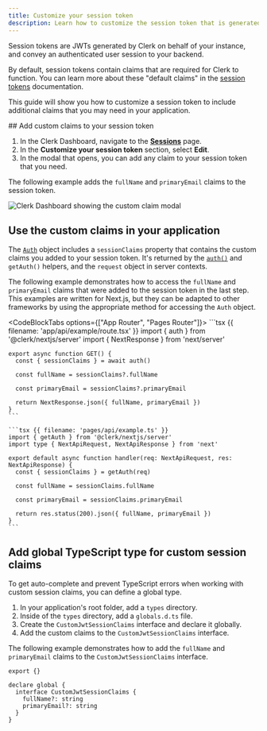```yaml
---
title: Customize your session token
description: Learn how to customize the session token that is generated for you by Clerk.
---
```


Session tokens are JWTs generated by Clerk on behalf of your instance, and convey an authenticated user session to your backend.

By default, session tokens contain claims that are required for Clerk to function. You can learn more about these "default claims" in the [session tokens](/docs/backend-requests/resources/session-tokens) documentation.

This guide will show you how to customize a session token to include additional claims that you may need in your application.

<Include src="_partials/token-size-callout" />

<Steps>
  ## Add custom claims to your session token

  1. In the Clerk Dashboard, navigate to the [**Sessions**](https://dashboard.clerk.com/last-active?path=sessions) page.
  1. In the **Customize your session token** section, select **Edit**.
  1. In the modal that opens, you can add any claim to your session token that you need.

  The following example adds the `fullName` and `primaryEmail` claims to the session token.

  ![Clerk Dashboard showing the custom claim modal](/docs/images/advance/session-tokens/custom-session-example.png)

  ## Use the custom claims in your application

  The [`Auth`](/docs/references/backend/types/auth-object) object includes a `sessionClaims` property that contains the custom claims you added to your session token. It's returned by the [`auth()`](/docs/references/nextjs/auth) and `getAuth()` helpers, and the `request` object in server contexts.

  The following example demonstrates how to access the `fullName` and `primaryEmail` claims that were added to the session token in the last step. This examples are written for Next.js, but they can be adapted to other frameworks by using the appropriate method for accessing the `Auth` object.

  <CodeBlockTabs options={["App Router", "Pages Router"]}>
    ```tsx {{ filename: 'app/api/example/route.tsx' }}
    import { auth } from '@clerk/nextjs/server'
    import { NextResponse } from 'next/server'

    export async function GET() {
      const { sessionClaims } = await auth()

      const fullName = sessionClaims?.fullName

      const primaryEmail = sessionClaims?.primaryEmail

      return NextResponse.json({ fullName, primaryEmail })
    }
    ```

    ```tsx {{ filename: 'pages/api/example.ts' }}
    import { getAuth } from '@clerk/nextjs/server'
    import type { NextApiRequest, NextApiResponse } from 'next'

    export default async function handler(req: NextApiRequest, res: NextApiResponse) {
      const { sessionClaims } = getAuth(req)

      const fullName = sessionClaims.fullName

      const primaryEmail = sessionClaims.primaryEmail

      return res.status(200).json({ fullName, primaryEmail })
    }
    ```
  </CodeBlockTabs>

  ## Add global TypeScript type for custom session claims

  To get auto-complete and prevent TypeScript errors when working with custom session claims, you can define a global type.

  1. In your application's root folder, add a `types` directory.
  1. Inside of the `types` directory, add a `globals.d.ts` file.
  1. Create the `CustomJwtSessionClaims` interface and declare it globally.
  1. Add the custom claims to the `CustomJwtSessionClaims` interface.

  The following example demonstrates how to add the `fullName` and `primaryEmail` claims to the `CustomJwtSessionClaims` interface.

  ```tsx {{ filename: 'types/globals.d.ts' }}
  export {}

  declare global {
    interface CustomJwtSessionClaims {
      fullName?: string
      primaryEmail?: string
    }
  }
  ```
</Steps>
